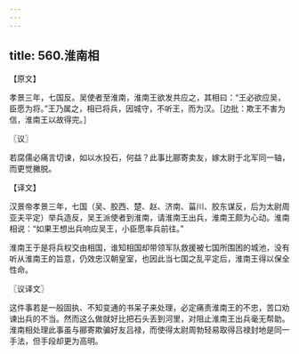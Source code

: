 ```yaml
---
---
---
```

title: 560.淮南相
---



【原文】

孝景三年，七国反。吴使者至淮南，淮南王欲发共应之，其相曰：“王必欲应吴，臣愿为将。”王乃属之，相已将兵，因城守，不听王，而为汉。［边批：欺王不害为信，淮南王以故得完。］

〖议〗

若腐儒必痛言切谏，如以水投石，何益？此事比郦寄卖友，嫁太尉于北军同一轴，而更觉撇脱。

【译文】

汉景帝孝景三年，七国（吴、胶西、楚、赵、济南、菑川、胶东谋反，后为太尉周亚夫平定）举兵造反，吴王派使者到淮南，请淮南王出兵，淮南王颇为心动。淮南相说：“如果王想出兵响应吴王，小臣愿率兵前往。”

淮南王于是将兵权交由相国，谁知相国却带领军队救援被七国所围困的城池，没有听从淮南王的旨意，仍效忠汉朝皇室，也因此当七国之乱平定后，淮南王得以保全性命。

〖议译文〗

这件事若是一般固执、不知变通的书呆子来处理，必定痛责淮南王的不忠，苦口劝谏出兵的不当。然而这么做就好比把石头丢到河里，对阻止淮南王出兵毫无帮助。淮南相处理此事虽与郦寄欺骗好友吕禄，而使得太尉周勃轻易取得吕禄封地是同一手法，但手段却更为高明。